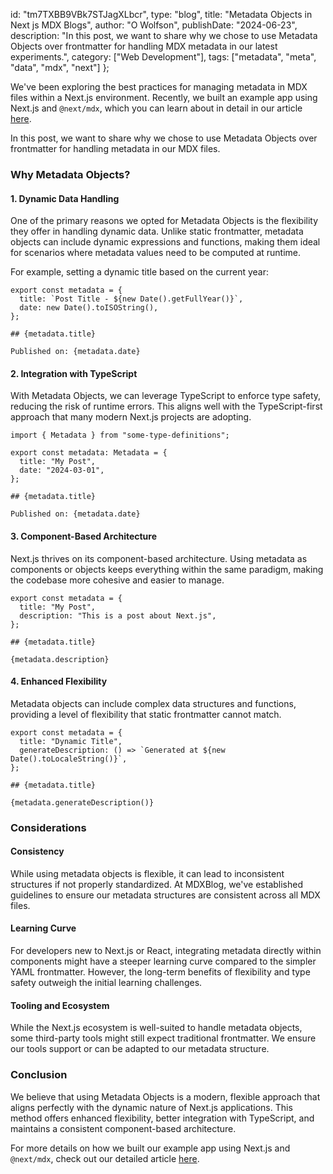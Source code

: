   id: "tm7TXBB9VBk7STJagXLbcr",
  type: "blog",
  title: "Metadata Objects in Next js MDX Blogs",
  author: "O Wolfson",
  publishDate: "2024-06-23",
  description: "In this post, we want to share why we chose to use Metadata Objects over frontmatter for handling MDX metadata in our latest experiments.",
  category: ["Web Development"],
  tags: ["metadata", "meta", "data", "mdx", "next"]
};

We've been exploring the best practices for managing metadata in MDX files within a Next.js environment. Recently, we built an example app using Next.js and `@next/mdx`, which you can learn about in detail in our article [here](https://www.mdxblog.io/blog/create-a-static-mdx-blog-with-next).

In this post, we want to share why we chose to use Metadata Objects over frontmatter for handling metadata in our MDX files.

### Why Metadata Objects?

#### 1. **Dynamic Data Handling**

One of the primary reasons we opted for Metadata Objects is the flexibility they offer in handling dynamic data. Unlike static frontmatter, metadata objects can include dynamic expressions and functions, making them ideal for scenarios where metadata values need to be computed at runtime.

For example, setting a dynamic title based on the current year:

```mdx
export const metadata = {
  title: `Post Title - ${new Date().getFullYear()}`,
  date: new Date().toISOString(),
};

## {metadata.title}

Published on: {metadata.date}
```

#### 2. **Integration with TypeScript**

With Metadata Objects, we can leverage TypeScript to enforce type safety, reducing the risk of runtime errors. This aligns well with the TypeScript-first approach that many modern Next.js projects are adopting.

```mdx
import { Metadata } from "some-type-definitions";

export const metadata: Metadata = {
  title: "My Post",
  date: "2024-03-01",
};

## {metadata.title}

Published on: {metadata.date}
```

#### 3. **Component-Based Architecture**

Next.js thrives on its component-based architecture. Using metadata as components or objects keeps everything within the same paradigm, making the codebase more cohesive and easier to manage.

```mdx
export const metadata = {
  title: "My Post",
  description: "This is a post about Next.js",
};

## {metadata.title}

{metadata.description}
```

#### 4. **Enhanced Flexibility**

Metadata objects can include complex data structures and functions, providing a level of flexibility that static frontmatter cannot match.

```mdx
export const metadata = {
  title: "Dynamic Title",
  generateDescription: () => `Generated at ${new Date().toLocaleString()}`,
};

## {metadata.title}

{metadata.generateDescription()}
```

### Considerations

#### **Consistency**

While using metadata objects is flexible, it can lead to inconsistent structures if not properly standardized. At MDXBlog, we've established guidelines to ensure our metadata structures are consistent across all MDX files.

#### **Learning Curve**

For developers new to Next.js or React, integrating metadata directly within components might have a steeper learning curve compared to the simpler YAML frontmatter. However, the long-term benefits of flexibility and type safety outweigh the initial learning challenges.

#### **Tooling and Ecosystem**

While the Next.js ecosystem is well-suited to handle metadata objects, some third-party tools might still expect traditional frontmatter. We ensure our tools support or can be adapted to our metadata structure.

### Conclusion

We believe that using Metadata Objects is a modern, flexible approach that aligns perfectly with the dynamic nature of Next.js applications. This method offers enhanced flexibility, better integration with TypeScript, and maintains a consistent component-based architecture.

For more details on how we built our example app using Next.js and `@next/mdx`, check out our detailed article [here](https://www.mdxblog.io/blog/create-a-static-mdx-blog-with-next).